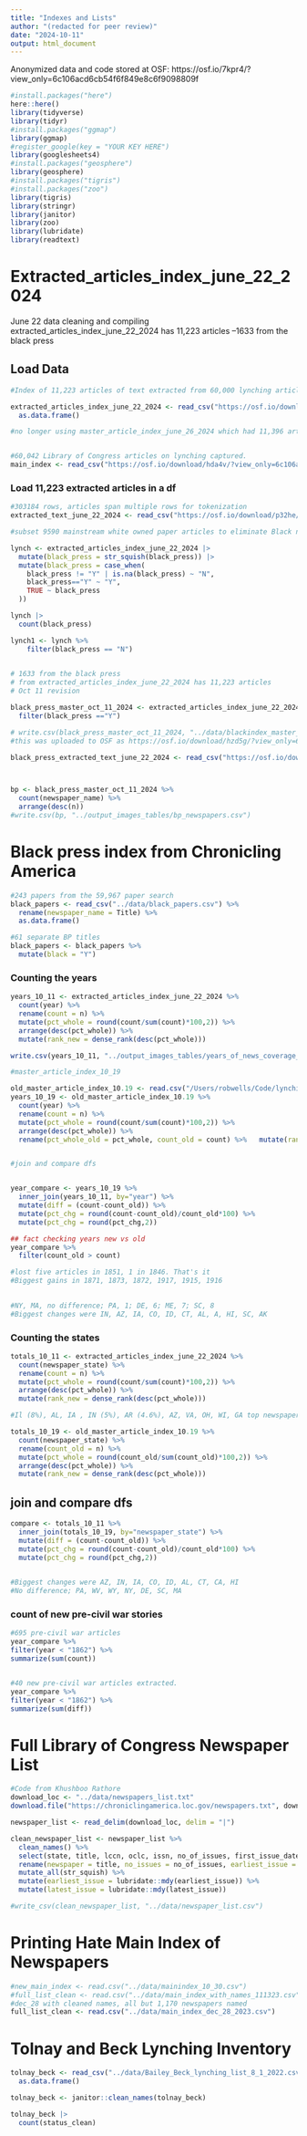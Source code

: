 ```yaml
---
title: "Indexes and Lists"
author: "(redacted for peer review)"
date: "2024-10-11"
output: html_document
---
```


Anonymized data and code stored at OSF: https://osf.io/7kpr4/?view_only=6c106acd6cb54f6f849e8c6f9098809f



```r
#install.packages("here")
here::here()
library(tidyverse)
library(tidyr)
#install.packages("ggmap")
library(ggmap)
#register_google(key = "YOUR KEY HERE")
library(googlesheets4)
#install.packages("geosphere")
library(geosphere)
#install.packages("tigris")
#install.packages("zoo")
library(tigris)
library(stringr)
library(janitor)
library(zoo)
library(lubridate)
library(readtext)

```

# Extracted_articles_index_june_22_2024
June 22 data cleaning and compiling
extracted_articles_index_june_22_2024 has 11,223 articles
--1633 from the black press

## Load Data
```r
#Index of 11,223 articles of text extracted from 60,000 lynching articles: 18.7% of all 60,042 search captured

extracted_articles_index_june_22_2024 <- read_csv("https://osf.io/download/z39ku/?view_only=6c106acd6cb54f6f849e8c6f9098809f") %>%
  as.data.frame()

#no longer using master_article_index_june_26_2024 which had 11,396 articles observed by coding team. instead using extracted_articles_index_june_22_2024 with 11,223 articles, about 19% of all 60,042 entries in search


#60,042 Library of Congress articles on lynching captured.
main_index <- read_csv("https://osf.io/download/hda4v/?view_only=6c106acd6cb54f6f849e8c6f9098809f")

```

### Load 11,223 extracted articles in a df
```r
#303184 rows, articles span multiple rows for tokenization
extracted_text_june_22_2024 <- read_csv("https://osf.io/download/p32he/?view_only=6c106acd6cb54f6f849e8c6f9098809f")

#subset 9590 mainstream white owned paper articles to eliminate Black newspapers

lynch <- extracted_articles_index_june_22_2024 |> 
  mutate(black_press = str_squish(black_press)) |> 
  mutate(black_press = case_when(
    black_press != "Y" | is.na(black_press) ~ "N",
    black_press=="Y" ~ "Y",
    TRUE ~ black_press
  ))

lynch |> 
  count(black_press)

lynch1 <- lynch %>% 
    filter(black_press == "N")  
  


```


```r
# 1633 from the black press
# from extracted_articles_index_june_22_2024 has 11,223 articles
# Oct 11 revision

black_press_master_oct_11_2024 <- extracted_articles_index_june_22_2024 %>% 
  filter(black_press =="Y")

# write.csv(black_press_master_oct_11_2024, "../data/blackindex_master_oct_11_2024.csv")
#this was uploaded to OSF as https://osf.io/download/hzd5g/?view_only=6c106acd6cb54f6f849e8c6f9098809f

black_press_extracted_text_june_22_2024 <- read_csv("https://osf.io/download/t75k2/?view_only=6c106acd6cb54f6f849e8c6f9098809f")



bp <- black_press_master_oct_11_2024 %>% 
  count(newspaper_name) %>% 
  arrange(desc(n))
#write.csv(bp, "../output_images_tables/bp_newspapers.csv")

```

# Black press index from Chronicling America
```r
#243 papers from the 59,967 paper search
black_papers <- read_csv("../data/black_papers.csv") %>% 
  rename(newspaper_name = Title) %>% 
  as.data.frame()

#61 separate BP titles
black_papers <- black_papers %>% 
  mutate(black = "Y")

```


### Counting the years

```r

years_10_11 <- extracted_articles_index_june_22_2024 %>% 
  count(year) %>% 
  rename(count = n) %>% 
  mutate(pct_whole = round(count/sum(count)*100,2)) %>% 
  arrange(desc(pct_whole)) %>% 
  mutate(rank_new = dense_rank(desc(pct_whole)))

write.csv(years_10_11, "../output_images_tables/years_of_news_coverage_10_11_2024.csv")

#master_article_index_10_19

old_master_article_index_10.19 <- read.csv("/Users/robwells/Code/lynching_press/storage_old_article_indexes_lists/master_article_index_10.19.csv")
years_10_19 <- old_master_article_index_10.19 %>% 
  count(year) %>% 
  rename(count = n) %>% 
  mutate(pct_whole = round(count/sum(count)*100,2)) %>% 
  arrange(desc(pct_whole)) %>% 
  rename(pct_whole_old = pct_whole, count_old = count) %>%   mutate(rank_old = dense_rank(desc(pct_whole_old)))


#join and compare dfs


year_compare <- years_10_19 %>% 
  inner_join(years_10_11, by="year") %>% 
  mutate(diff = (count-count_old)) %>% 
  mutate(pct_chg = round(count-count_old)/count_old*100) %>% 
  mutate(pct_chg = round(pct_chg,2))

## fact checking years new vs old
year_compare %>% 
  filter(count_old > count)

#lost five articles in 1851, 1 in 1846. That's it
#Biggest gains in 1871, 1873, 1872, 1917, 1915, 1916

         
#NY, MA, no difference; PA, 1; DE, 6; ME, 7; SC, 8
#Biggest changes were IN, AZ, IA, CO, ID, CT, AL, A, HI, SC, AK

```



### Counting the states

```r
totals_10_11 <- extracted_articles_index_june_22_2024 %>% 
  count(newspaper_state) %>% 
  rename(count = n) %>% 
  mutate(pct_whole = round(count/sum(count)*100,2)) %>% 
  arrange(desc(pct_whole)) %>% 
  mutate(rank_new = dense_rank(desc(pct_whole)))

#Il (8%), AL, IA , IN (5%), AR (4.6%), AZ, VA, OH, WI, GA top newspaper states

totals_10_19 <- old_master_article_index_10.19 %>% 
  count(newspaper_state) %>% 
  rename(count_old = n) %>% 
  mutate(pct_whole = round(count_old/sum(count_old)*100,2)) %>% 
  arrange(desc(pct_whole)) %>% 
  mutate(rank_new = dense_rank(desc(pct_whole)))

```

## join and compare dfs


```r
compare <- totals_10_11 %>% 
  inner_join(totals_10_19, by="newspaper_state") %>% 
  mutate(diff = (count-count_old)) %>% 
  mutate(pct_chg = round(count-count_old)/count_old*100) %>% 
  mutate(pct_chg = round(pct_chg,2))
         

#Biggest changes were AZ, IN, IA, CO, ID, AL, CT, CA, HI
#No difference; PA, WV, WY, NY, DE, SC, MA
```


### count of new pre-civil war stories

```r
#695 pre-civil war articles
year_compare %>% 
filter(year < "1862") %>% 
summarize(sum(count))


#40 new pre-civil war articles extracted.
year_compare %>% 
filter(year < "1862") %>% 
summarize(sum(diff))


```

# Full Library of Congress Newspaper List
```r


#Code from Khushboo Rathore
download_loc <- "../data/newspapers_list.txt"
download.file("https://chroniclingamerica.loc.gov/newspapers.txt", download_loc)

newspaper_list <- read_delim(download_loc, delim = "|")

clean_newspaper_list <- newspaper_list %>% 
  clean_names() %>% 
  select(state, title, lccn, oclc, issn, no_of_issues, first_issue_date, last_issue_date) %>% 
  rename(newspaper = title, no_issues = no_of_issues, earliest_issue = first_issue_date, latest_issue = last_issue_date) %>% 
  mutate_all(str_squish) %>% 
  mutate(earliest_issue = lubridate::mdy(earliest_issue)) %>% 
  mutate(latest_issue = lubridate::mdy(latest_issue))

#write_csv(clean_newspaper_list, "../data/newspaper_list.csv")
```

# Printing Hate Main Index of Newspapers

```r
#new_main_index <- read.csv("../data/mainindex_10_30.csv")
#full_list_clean <- read.csv("../data/main_index_with_names_111323.csv")
#dec_28 with cleaned names, all but 1,170 newspapers named
full_list_clean <- read.csv("../data/main_index_dec_28_2023.csv")

```


# Tolnay and Beck Lynching Inventory
```r

tolnay_beck <- read_csv("../data/Bailey_Beck_lynching_list_8_1_2022.csv") %>% 
  as.data.frame()

tolnay_beck <- janitor::clean_names(tolnay_beck)

```
```r
tolnay_beck |> 
  count(status_clean)
```


